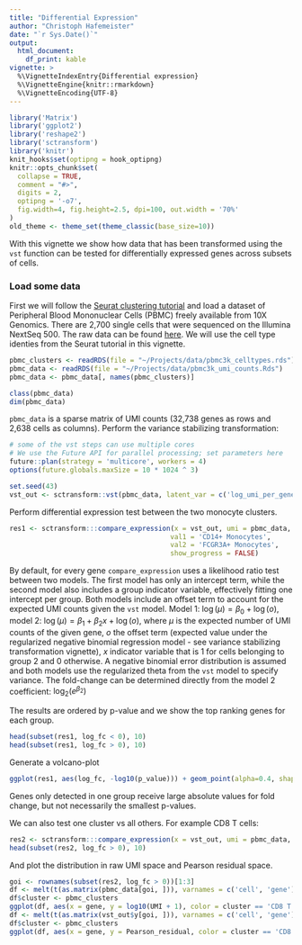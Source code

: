 ```yaml
---
title: "Differential Expression"
author: "Christoph Hafemeister"
date: "`r Sys.Date()`"
output: 
  html_document:
    df_print: kable
vignette: >
  %\VignetteIndexEntry{Differential expression}
  %\VignetteEngine{knitr::rmarkdown}
  %\VignetteEncoding{UTF-8}
---
```


```r
library('Matrix')
library('ggplot2')
library('reshape2')
library('sctransform')
library('knitr')
knit_hooks$set(optipng = hook_optipng)
knitr::opts_chunk$set(
  collapse = TRUE,
  comment = "#>",
  digits = 2,
  optipng = '-o7',
  fig.width=4, fig.height=2.5, dpi=100, out.width = '70%'
)
old_theme <- theme_set(theme_classic(base_size=10))
```

With this vignette we show how data that has been transformed using the `vst` function can be tested for differentially expressed genes across subsets of cells.

### Load some data
First we will follow the [Seurat clustering tutorial](https://satijalab.org/seurat/pbmc3k_tutorial.html) and load a dataset of Peripheral Blood Mononuclear Cells (PBMC) freely available from 10X Genomics. There are 2,700 single cells that were sequenced on the Illumina NextSeq 500. The raw data can be found [here](https://s3-us-west-2.amazonaws.com/10x.files/samples/cell/pbmc3k/pbmc3k_filtered_gene_bc_matrices.tar.gz). We will use the cell type identies from the Seurat tutorial in this vignette.

```r
pbmc_clusters <- readRDS(file = "~/Projects/data/pbmc3k_celltypes.rds")
pbmc_data <- readRDS(file = "~/Projects/data/pbmc3k_umi_counts.Rds")
pbmc_data <- pbmc_data[, names(pbmc_clusters)]

class(pbmc_data)
dim(pbmc_data)
```

`pbmc_data` is a sparse matrix of UMI counts (32,738 genes as rows and 2,638 cells as columns). Perform the variance stabilizing transformation:

```r
# some of the vst steps can use multiple cores
# We use the Future API for parallel processing; set parameters here
future::plan(strategy = 'multicore', workers = 4)
options(future.globals.maxSize = 10 * 1024 ^ 3)

set.seed(43)
vst_out <- sctransform::vst(pbmc_data, latent_var = c('log_umi_per_gene'), return_gene_attr = TRUE, return_cell_attr = TRUE, show_progress = FALSE)
```

Perform differential expression test between the two monocyte clusters.
```r
res1 <- sctransform:::compare_expression(x = vst_out, umi = pbmc_data, group = pbmc_clusters, 
                                        val1 = 'CD14+ Monocytes', 
                                        val2 = 'FCGR3A+ Monocytes', 
                                        show_progress = FALSE)
```

By default, for every gene `compare_expression` uses a likelihood ratio test between two models. The first model has only an intercept term, while the second model also includes a group indicator variable, effectively fitting one intercept per group. Both models include an offset term to account for the expected UMI counts given the `vst` model. Model 1: $\log(\mu) = \beta_0 + \log(o)$, model 2: $\log(\mu) = \beta_1 + \beta_2 x + \log(o)$, where $\mu$ is the expected number of UMI counts of the given gene, $o$ the offset term (expected value under the regularized negative binomial regression model - see variance stabilizing transformation vignette), $x$ indicator variable that is 1 for cells belonging to group 2 and 0 otherwise. A negative binomial error distribution is assumed and both models use the regularized theta from the `vst` model to specify variance. The fold-change can be determined directly from the model 2 coefficient: $\log_2(e^{\beta_2})$

The results are ordered by p-value and we show the top ranking genes for each group.
```r
head(subset(res1, log_fc < 0), 10)
head(subset(res1, log_fc > 0), 10)
```

Generate a volcano-plot
```r
ggplot(res1, aes(log_fc, -log10(p_value))) + geom_point(alpha=0.4, shape=16)
```

Genes only detected in one group receive large absolute values for fold change, but not necessarily the smallest p-values.

We can also test one cluster vs all others. For example CD8 T cells:
```r
res2 <- sctransform:::compare_expression(x = vst_out, umi = pbmc_data, group = pbmc_clusters, val1 = setdiff(pbmc_clusters, 'CD8 T cells'), val2 = 'CD8 T cells', show_progress = FALSE)
head(subset(res2, log_fc > 0), 10)
```

And plot the distribution in raw UMI space and Pearson residual space.
```r
goi <- rownames(subset(res2, log_fc > 0))[1:3]
df <- melt(t(as.matrix(pbmc_data[goi, ])), varnames = c('cell', 'gene'), value.name = 'UMI')
df$cluster <- pbmc_clusters
ggplot(df, aes(x = gene, y = log10(UMI + 1), color = cluster == 'CD8 T cells')) + geom_violin(scale = 'width')
df <- melt(t(as.matrix(vst_out$y[goi, ])), varnames = c('cell', 'gene'), value.name = 'Pearson_residual')
df$cluster <- pbmc_clusters
ggplot(df, aes(x = gene, y = Pearson_residual, color = cluster == 'CD8 T cells')) + geom_violin(scale = 'width')

```

